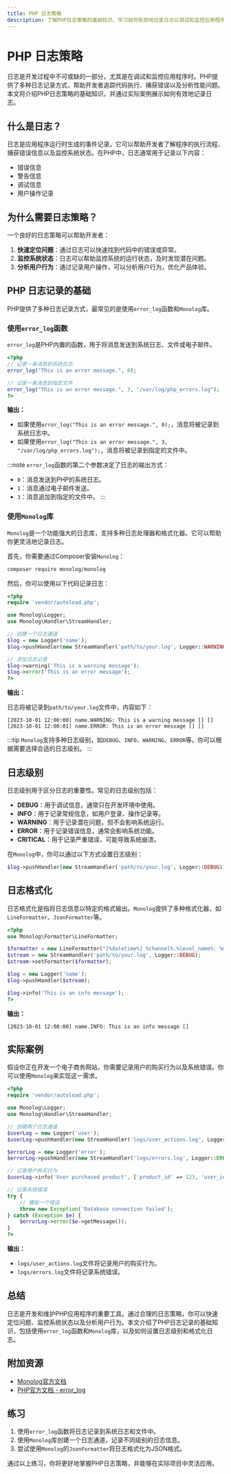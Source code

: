 ```yaml
---
title: PHP 日志策略
description: 了解PHP日志策略的基础知识，学习如何有效地记录日志以调试和监控应用程序。
---
```


# PHP 日志策略

日志是开发过程中不可或缺的一部分，尤其是在调试和监控应用程序时。PHP提供了多种日志记录方式，帮助开发者追踪代码执行、捕获错误以及分析性能问题。本文将介绍PHP日志策略的基础知识，并通过实际案例展示如何有效地记录日志。

## 什么是日志？

日志是应用程序运行时生成的事件记录。它可以帮助开发者了解程序的执行流程、捕获错误信息以及监控系统状态。在PHP中，日志通常用于记录以下内容：

- 错误信息
- 警告信息
- 调试信息
- 用户操作记录

## 为什么需要日志策略？

一个良好的日志策略可以帮助开发者：

1. **快速定位问题**：通过日志可以快速找到代码中的错误或异常。
2. **监控系统状态**：日志可以帮助监控系统的运行状态，及时发现潜在问题。
3. **分析用户行为**：通过记录用户操作，可以分析用户行为，优化产品体验。

## PHP 日志记录的基础

PHP提供了多种日志记录方式，最常见的是使用`error_log`函数和`Monolog`库。

### 使用`error_log`函数

`error_log`是PHP内置的函数，用于将消息发送到系统日志、文件或电子邮件。

```php
<?php
// 记录一条消息到系统日志
error_log("This is an error message.", 0);

// 记录一条消息到指定文件
error_log("This is an error message.", 3, "/var/log/php_errors.log");
?>
```

**输出：**

- 如果使用`error_log("This is an error message.", 0);`，消息将被记录到系统日志中。
- 如果使用`error_log("This is an error message.", 3, "/var/log/php_errors.log");`，消息将被记录到指定的文件中。

:::note
`error_log`函数的第二个参数决定了日志的输出方式：
- `0`：消息发送到PHP的系统日志。
- `1`：消息通过电子邮件发送。
- `3`：消息追加到指定的文件中。
:::

### 使用`Monolog`库

`Monolog`是一个功能强大的日志库，支持多种日志处理器和格式化器。它可以帮助你更灵活地记录日志。

首先，你需要通过Composer安装`Monolog`：

```bash
composer require monolog/monolog
```

然后，你可以使用以下代码记录日志：

```php
<?php
require 'vendor/autoload.php';

use Monolog\Logger;
use Monolog\Handler\StreamHandler;

// 创建一个日志通道
$log = new Logger('name');
$log->pushHandler(new StreamHandler('path/to/your.log', Logger::WARNING));

// 添加日志记录
$log->warning('This is a warning message');
$log->error('This is an error message');
?>
```

**输出：**

日志将被记录到`path/to/your.log`文件中，内容如下：

```
[2023-10-01 12:00:00] name.WARNING: This is a warning message [] []
[2023-10-01 12:00:01] name.ERROR: This is an error message [] []
```

:::tip
`Monolog`支持多种日志级别，如`DEBUG`、`INFO`、`WARNING`、`ERROR`等。你可以根据需要选择合适的日志级别。
:::

## 日志级别

日志级别用于区分日志的重要性。常见的日志级别包括：

- **DEBUG**：用于调试信息，通常只在开发环境中使用。
- **INFO**：用于记录常规信息，如用户登录、操作记录等。
- **WARNING**：用于记录潜在问题，但不会影响系统运行。
- **ERROR**：用于记录错误信息，通常会影响系统功能。
- **CRITICAL**：用于记录严重错误，可能导致系统崩溃。

在`Monolog`中，你可以通过以下方式设置日志级别：

```php
$log->pushHandler(new StreamHandler('path/to/your.log', Logger::DEBUG));
```

## 日志格式化

日志格式化是指将日志信息以特定的格式输出。`Monolog`提供了多种格式化器，如`LineFormatter`、`JsonFormatter`等。

```php
<?php
use Monolog\Formatter\LineFormatter;

$formatter = new LineFormatter("[%datetime%] %channel%.%level_name%: %message% %context%\n");
$stream = new StreamHandler('path/to/your.log', Logger::DEBUG);
$stream->setFormatter($formatter);

$log = new Logger('name');
$log->pushHandler($stream);

$log->info('This is an info message');
?>
```

**输出：**

```
[2023-10-01 12:00:00] name.INFO: This is an info message []
```

## 实际案例

假设你正在开发一个电子商务网站，你需要记录用户的购买行为以及系统错误。你可以使用`Monolog`来实现这一需求。

```php
<?php
require 'vendor/autoload.php';

use Monolog\Logger;
use Monolog\Handler\StreamHandler;

// 创建两个日志通道
$userLog = new Logger('user');
$userLog->pushHandler(new StreamHandler('logs/user_actions.log', Logger::INFO));

$errorLog = new Logger('error');
$errorLog->pushHandler(new StreamHandler('logs/errors.log', Logger::ERROR));

// 记录用户购买行为
$userLog->info('User purchased product', ['product_id' => 123, 'user_id' => 456]);

// 记录系统错误
try {
    // 模拟一个错误
    throw new Exception('Database connection failed');
} catch (Exception $e) {
    $errorLog->error($e->getMessage());
}
?>
```

**输出：**

- `logs/user_actions.log`文件将记录用户的购买行为。
- `logs/errors.log`文件将记录系统错误。

## 总结

日志是开发和维护PHP应用程序的重要工具。通过合理的日志策略，你可以快速定位问题、监控系统状态以及分析用户行为。本文介绍了PHP日志记录的基础知识，包括使用`error_log`函数和`Monolog`库，以及如何设置日志级别和格式化日志。

## 附加资源

- [Monolog官方文档](https://github.com/Seldaek/monolog)
- [PHP官方文档 - error_log](https://www.php.net/manual/en/function.error-log.php)

## 练习

1. 使用`error_log`函数将日志记录到系统日志和文件中。
2. 使用`Monolog`库创建一个日志通道，记录不同级别的日志信息。
3. 尝试使用`Monolog`的`JsonFormatter`将日志格式化为JSON格式。

通过以上练习，你将更好地掌握PHP日志策略，并能够在实际项目中灵活应用。